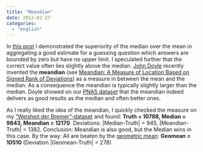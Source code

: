 ```yaml
---
title: "Meandian"
date: 2012-02-27
categories: 
  - "english"
---
```


In [this post](../2010-06-22-die-weisheit-der-bremer/index.qmd) I demonstrated the superiority of the median over the mean in aggregating a good estimate for a guessing question which answers are bounded by zero but have no upper limit. I speculated further that the correct value often lies slightly above the median. [John Doyle](http://business.cardiff.ac.uk/contact/staff/doyle) recently invented the **meandian** (see [Meandian: A Measure of Location Based on Signed Rank of Deviations](http://papers.ssrn.com/sol3/papers.cfm?abstract_id=2005995#)) as a measure in between the mean and the median. As a consequence the meandian is typically slightly larger than the median. Doyle showed on our [PNAS dataset](http://www.pnas.org/content/108/22/9020) that the meandian indeed delivers as good results as the median and often better ones.

As I really liked the idea of the meandian, I quickly checked the measure on my ["Weisheit der Bremer"-dataset](http://spreadsheets.google.com/pub?key=0AqRUj58gkTakcDIybDYtYTRBOHozTDVtRkhCX1N4Rnc&hl=de&single=true&gid=0&output=csv) and found: **Truth = 10788, Median = 9843, Meandian = 12170**. Deviations: |Median-Truth| = 945, |Meandian-Truth| = 1382. Conclusion: Meandian is also good, but the Median wins in this case. By the way: All are beaten by the [geometric mean](http://en.wikipedia.org/wiki/Geometric_mean): **Geomean = 10510** (Deviation |Geomean-Truth| = 278)
